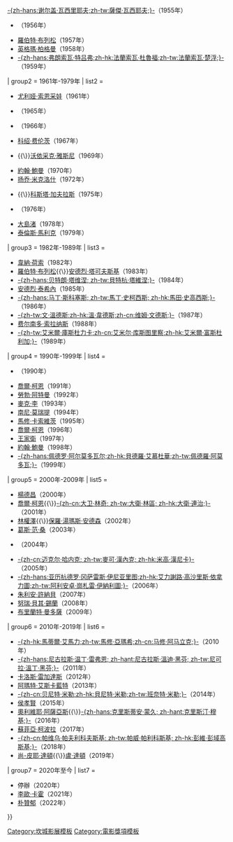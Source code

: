 {{Navbox 
| name      = 坎城影展最佳導演獎
| title     = [[最佳導演獎 (坎城影展)|-{zh-cn:戛纳电影节;zh-hk:康城影展;zh-mo:康城影展;zh-tw:坎城影展;}-最佳導演獎]]
| bodyclass = hlist
| state     = {{{state<includeonly>|collapsed</includeonly>}}}

| group1 = 1946年-1959年
| list1  = 
* [[勒内·克莱芒|-{zh-hans:勒内·克莱芒;zh-tw:雷奈·克萊門特;}-]]（1946年）
* [[勒内·克莱芒|-{zh-hans:勒内·克莱芒;zh-tw:雷奈·克萊門特;}-]]（1949年）
* [[路易斯·布努埃尔|路易斯·-{zh-tw:布紐爾;zh-cn:布努埃尔;}-]]（1951年）
* [[克里斯蒂安-雅克]]（1952年）
* [[朱爾斯·達辛]]{{\}}[[谢尔盖·德米特里耶维奇·瓦西里耶夫|-{zh-hans:谢尔盖·瓦西里耶夫;zh-tw:薩傑·瓦西耶夫;}-]]（1955年）
* {{link-ru|薩傑·猶凱維奇|Юткевич, Сергей Иосифович}}（1956年）
* [[羅伯特·布列松]]（1957年）
* [[英格玛·伯格曼|英格瑪·柏格曼]]（1958年）
* [[法蘭索瓦·杜魯福|-{zh-hans:弗朗索瓦·特吕弗;zh-hk:法蘭索瓦·杜魯福;zh-tw:法蘭索瓦·楚浮;}-]]（1959年）

| group2 = 1961年-1979年
| list2  = 
* [[尤利娅·索恩采娃]]（1961年）
* {{link-ro|利維烏·丘列伊|Liviu Ciulei}}（1965年）
* {{link-ru|薩傑·猶凱維奇|Юткевич, Сергей Иосифович}}（1966年）
* [[科绍·费伦茨]]（1967年）
* {{link-en|克勞伯·羅加|Glauber Rocha}}{{\}}[[沃依采克·雅斯尼]]（1969年）
* [[約翰·鮑曼]]（1970年）
* [[扬乔·米克洛什]]（1972年）
* {{link-fr|米契爾·布洛特|Michel Brault}}{{\}}[[科斯塔·加夫拉斯]]（1975年）
* {{link-it|伊托·斯高拉|Ettore Scola}}（1976年）
* [[大島渚]]（1978年）
* [[泰倫斯·馬利克]]（1979年）

| group3 = 1982年-1989年
| list3  = 
* [[韋納·荷索]]（1982年）
* [[羅伯特·布列松]]{{\}}[[安德烈·塔爾科夫斯基|安德烈·塔可夫斯基]]（1983年）
* [[贝特朗·塔维涅|-{zh-hans:贝特朗·塔维涅; zh-tw:貝特杭·塔維涅;}-]]（1984年）
* [[安德烈·泰希內]]（1985年）
* [[马丁·斯科塞斯|-{zh-hans:马丁·斯科塞斯; zh-tw:馬丁·史柯西斯; zh-hk:馬田·史高西斯;}-]]（1986年）
* [[溫·韋德斯|-{zh-tw:文·溫德斯;zh-hk:溫·韋德斯;zh-cn:维姆·文德斯;}-]]（1987年）
* [[费尔南多·索拉纳斯]]（1988年）
* [[艾米尔·库斯图里察|-{zh-tw:艾米爾·庫斯杜力卡;zh-cn:艾米尔·库斯图里察;zh-hk:艾米爾·富斯杜利加;}-]]（1989年）

| group4 = 1990年-1999年
| list4  = 
* {{link-ru|巴維·隆金|Лунгин, Павел Семёнович}}（1990年）
* [[科恩兄弟|喬爾·柯恩]]（1991年）
* [[勞勃·阿特曼]]（1992年）
* [[麥克·李]]（1993年）
* [[南尼·莫瑞提]]（1994年）
* [[馬修·卡索維茨]]（1995年）
* [[科恩兄弟|喬爾·柯恩]]（1996年）
* [[王家衛]]（1997年）
* [[約翰·鮑曼]]（1998年）
* [[佩德罗·阿尔莫多瓦尔|-{zh-hans:佩德罗·阿尔莫多瓦尔;zh-hk:貝德羅·艾慕杜華;zh-tw:佩德羅·阿莫多瓦;}-]]（1999年）

| group5 = 2000年-2009年
| list5  = 
* [[楊德昌]]（2000年）
* [[科恩兄弟|喬爾·柯恩]]{{\}}[[大卫·林奇|-{zh-cn:大卫·林奇; zh-tw:大衛·林區; zh-hk:大衛·連治;}-]]（2001年）
* [[林權澤]]{{\}}[[保羅·湯瑪斯·安德森]]（2002年）
* [[葛斯·范·桑]]（2003年）
* {{link-fr|東尼·葛里夫|Tony Gatlif}}（2004年）
* [[迈克尔·哈内克|-{zh-cn:迈克尔·哈内克; zh-tw:麥可·漢內克; zh-hk:米高·漢尼卡}-]]（2005年）
* [[阿利安卓·崗札雷·伊納利圖|-{zh-hans:亚历杭德罗·冈萨雷斯·伊尼亚里图;zh-hk:艾力謝路·高沙里斯·依拿力圖;zh-tw:阿利安卓·崗札雷·伊納利圖;}-]]（2006年）
* [[朱利安·許納貝]]（2007年）
* [[努瑞·貝其·錫蘭]]（2008年）
* [[布里蘭特·曼多薩]]（2009年）

| group6 = 2010年-2019年
| list6  = 
* [[馬修·亞瑪希|-{zh-hk:馬蒂爾·艾馬力;zh-tw:馬修·亞瑪希;zh-cn:马修·阿马立克;}-]]（2010年）
* [[尼古拉斯·溫丁·雷弗恩|-{zh-hans:尼古拉斯·温丁·雷弗恩; zh-hant:尼古拉斯·溫迪·黑芬; zh-tw:尼可拉·溫丁·黑芬;}-]]（2011年）
* [[卡洛斯·雷加達斯]]（2012年）
* [[阿瑪特·艾斯卡藍特]]（2013年）
* [[贝尼特·米勒|-{zh-cn:贝尼特·米勒;zh-hk:貝尼特·米勒;zh-tw:班奈特·米勒;}-]]（2014年）
* [[侯孝賢]]（2015年）
* [[奧利維耶·阿薩亞斯]]{{\}}[[克里斯蒂安·蒙久|-{zh-hans:克里斯蒂安·蒙久; zh-hant:克里斯汀·穆基;}-]]（2016年）
* [[蘇菲亞·柯波拉]]（2017年）
* [[帕维乌·帕夫利科夫斯基|-{zh-cn:帕维乌·帕夫利科夫斯基; zh-tw:帕威·帕利科斯基; zh-hk:彭維·彭域高斯基;}-]]（2018年）
* [[達頓兄弟|尚-皮耶·達頓]]{{\}}[[達頓兄弟|盧·達頓]]（2019年）

| group7 = 2020年至今
| list7  = 
* 停辦（2020年）
* [[萊奧斯·卡拉克斯|李歐·卡霍]]（2021年）
* [[朴贊郁]]（2022年）
}}<noinclude>
{{collapsible option}}
[[Category:坎城影展模板]]
[[Category:電影獎項模板]]
</noinclude>